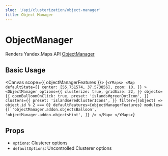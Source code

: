 ```yaml
---
slug: '/api/clusterization/object-manager'
title: Object Manager
---
```



# ObjectManager

Renders Yandex.Maps API [ObjectManager][docs]

## Basic Usage

<Canvas scope={{ objectManagerFeatures }}>
  {`
  <YMaps>
    <Map
      defaultState={{
        center: [55.751574, 37.573856],
        zoom: 10,
      }}
    >
      <ObjectManager
        options={{
          clusterize: true,
          gridSize: 32,
        }}
        objects={{
          openBalloonOnClick: true,
          preset: 'islands#greenDotIcon',
        }}
        clusters={{
          preset: 'islands#redClusterIcons',
        }}
        filter={(object) => object.id % 2 === 0}
        defaultFeatures={objectManagerFeatures}
        modules={[
          'objectManager.addon.objectsBalloon',
          'objectManager.addon.objectsHint',
        ]}
      />
    </Map>
  </YMaps>
`}
</Canvas>

## Props

- `options`: Clusterer options
- `defaultOptions`: Uncontrolled Clusterer options

[docs]: https://tech.yandex.com/maps/doc/jsapi/2.1/ref/reference/control.ObjectManager-docpage/
